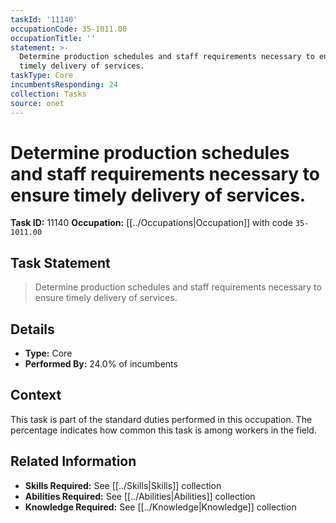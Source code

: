 ```yaml
---
taskId: '11140'
occupationCode: 35-1011.00
occupationTitle: ''
statement: >-
  Determine production schedules and staff requirements necessary to ensure
  timely delivery of services.
taskType: Core
incumbentsResponding: 24
collection: Tasks
source: onet
---
```

# Determine production schedules and staff requirements necessary to ensure timely delivery of services.

**Task ID:** 11140
**Occupation:** [[../Occupations|Occupation]] with code `35-1011.00`

## Task Statement

> Determine production schedules and staff requirements necessary to ensure timely delivery of services.

## Details

- **Type:** Core
- **Performed By:** 24.0% of incumbents

## Context

This task is part of the standard duties performed in this occupation. The percentage indicates how common this task is among workers in the field.

## Related Information

- **Skills Required:** See [[../Skills|Skills]] collection
- **Abilities Required:** See [[../Abilities|Abilities]] collection
- **Knowledge Required:** See [[../Knowledge|Knowledge]] collection
